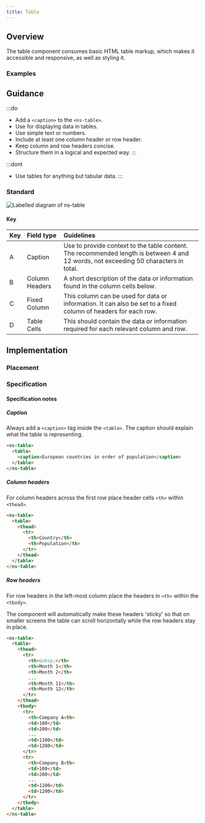 ```yaml
---
title: Table
---
```




## Overview

<CompDetails name={componentName} />

The table component consumes basic HTML table markup, which makes it accessible and responsive, as well as styling it.

### Examples

<Tabs>
  <TabItem label="Standard">
    <ExampleViewer type="standard" />
  </TabItem>
  <TabItem label="Fixed column">
    <ExampleViewer type="standard-fixed-column" />
  </TabItem>
</Tabs>

## Guidance

:::do
- Add a `<caption>` to the `<ns-table>`.
- Use for displaying data in tables.
- Use simple text or numbers.
- Include at least one column header or row header.
- Keep column and row headers concise.
- Structure them in a logical and expected way.
:::

:::dont
- Use tables for anything but tabular data.
:::

### Standard

![Labelled diagram of ns-table](@assets/components/ns-table/guidance.webp)

#### Key

| Key | Field type | Guidelines |
| :--- | :--- | :--- |
| <span class="marker">A</span> | Caption | Use to provide context to the table content. The recommended length is between 4 and 12 words, not exceeding 50 characters in total. |
| <span class="marker">B</span> | Column Headers | A short description of the data or information found in the column cells below. |
| <span class="marker">C</span> | Fixed Column | This column can be used for data or information. It can also be set to a fixed column of headers for each row. |
| <span class="marker">D</span> | Table Cells | This should contain the data or information required for each relevant column and row. |

## Implementation

### Placement

<Placement name={componentName} />

### Specification

<Specification name={componentName} />

#### Specification notes

##### Caption

Always add a `<caption>` tag inside the `<table>`.  The caption should explain what the table is representing.

```html
<ns-table>
  <table>
    <caption>European countries in order of population</caption>
  </table>
</ns-table>
```

##### Column headers

For column headers across the first row place header cells `<th>` within `<thead>`.

```html
<ns-table>
  <table>
    <thead>
      <tr>
        <th>Country</th>
        <th>Population</th>
      </tr>
    </thead>
  </table>
</ns-table>
```

##### Row headers

For row headers in the left-most column place the headers in `<th>` within the `<tbody>`.

The component will automatically make these headers 'sticky' so that on smaller screens the table can scroll horizontally while the row headers stay in place.

```html
<ns-table>
  <table>
    <thead>
      <tr>
        <th>&nbsp;</th>
        <th>Month 1</th>
        <th>Month 2</th>
        ...
        <th>Month 11</th>
        <th>Month 12</th>
      </tr>
    </thead>
    <tbody>
      <tr>
        <th>Company A<th>
        <td>100</td>
        <td>200</td>
        ...
        <td>1100</td>
        <td>1200</td>
      </tr>
      <tr>
        <th>Company B<th>
        <td>100</td>
        <td>200</td>
        ...
        <td>1100</td>
        <td>1200</td>
      </tr>
    </tbody>
  </table>
</ns-table>
```


